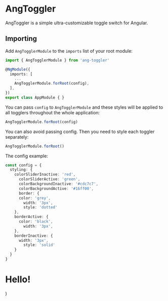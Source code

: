 # AngToggler
AngToggler is a simple ultra-customizable toggle switch for Angular.

## Importing
Add `AngTogglerModule` to the `imports` list of your root module:

```typescript
import { AngTogglerModule } from 'ang-toggler'

@NgModule({
  imports: [
    ...
    AngTogglerModule.forRoot(config),
  ],
})
export class AppModule { }
```

You can pass `config` to `AngTogglerModule` and these styles
will be applied to all togglers throughout the whole application:
```typescript
AngTogglerModule.forRoot(config)
```

You can also avoid passing config. Then you need to style each toggler separately:
```typescript
AngTogglerModule.forRoot()
```

The config example:
```typescript
const config = {
  styling: {
    colorSliderInactive: 'red',
      colorSliderActive: 'green',
      colorBackgroundInactive: '#cdc7c7',
      colorBackgroundActive: '#16ff00',
      border: {
      color: 'grey',
        width: '3px',
        style: 'dotted'
    },
    borderActive: {
      color: 'black',
        width: '3px',
    },
    borderInactive: {
      width: '3px',
        style: 'solid'
    }
  }
}
```

<Meta title="Documentation/Introduction" />

  <h1>Hello!</h1>
)

